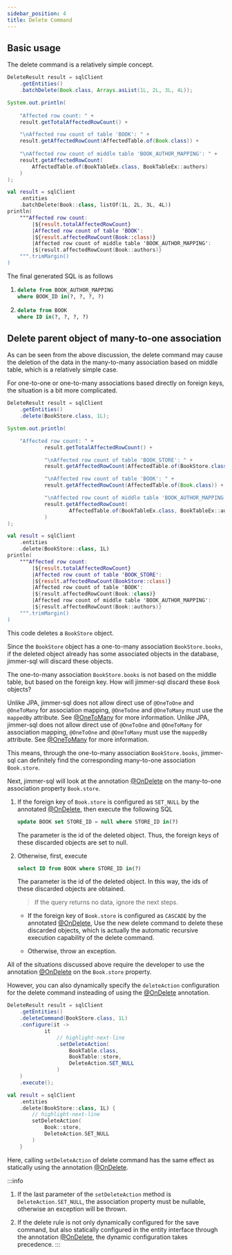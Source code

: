 ```yaml
---
sidebar_position: 4
title: Delete Command
---
```



## Basic usage

The delete command is a relatively simple concept.

<Tabs groupId="language">
<TabItem value="java" label="Java">

```java
DeleteResult result = sqlClient
    .getEntities()
    .batchDelete(Book.class, Arrays.asList(1L, 2L, 3L, 4L));

System.out.println(
    
    "Affected row count: " + 
    result.getTotalAffectedRowCount() +

    "\nAffected row count of table 'BOOK': " +
    result.getAffectedRowCount(AffectedTable.of(Book.class)) +
    
    "\nAffected row count of middle table 'BOOK_AUTHOR_MAPPING': " +
    result.getAffectedRowCount(
        AffectedTable.of(BookTableEx.class, BookTableEx::authors)
    )
);
```

</TabItem>
<TabItem value="kotlin" label="Kotlin">

```kotlin
val result = sqlClient
    .entities
    .batchDelete(Book::class, listOf(1L, 2L, 3L, 4L))
println(
    """Affected row count: 
        |${result.totalAffectedRowCount}
        |Affected row count of table 'BOOK': 
        |${result.affectedRowCount(Book::class)}
        |Affected row count of middle table 'BOOK_AUTHOR_MAPPING': 
        |${result.affectedRowCount(Book::authors)}
    """.trimMargin()
)
```

</TabItem>
</Tabs>

The final generated SQL is as follows

1. 
    ```sql
    delete from BOOK_AUTHOR_MAPPING 
    where BOOK_ID in(?, ?, ?, ?)
    ```

2. 
    ```sql
    delete from BOOK 
    where ID in(?, ?, ?, ?)
    ```

## Delete parent object of many-to-one association

As can be seen from the above discussion, the delete command may cause the deletion of the data in the many-to-many association based on middle table, which is a relatively simple case.

For one-to-one or one-to-many associations based directly on foreign keys, the situation is a bit more complicated.

<Tabs groupId="language">
<TabItem value="java" label="Java">

```java
DeleteResult result = sqlClient
    .getEntities()
    .delete(BookStore.class, 1L);

System.out.println(

    "Affected row count: " +
            result.getTotalAffectedRowCount() +

            "\nAffected row count of table 'BOOK_STORE': " +
            result.getAffectedRowCount(AffectedTable.of(BookStore.class)) +

            "\nAffected row count of table 'BOOK': " +
            result.getAffectedRowCount(AffectedTable.of(Book.class)) +

            "\nAffected row count of middle table 'BOOK_AUTHOR_MAPPING': " +
            result.getAffectedRowCount(
                    AffectedTable.of(BookTableEx.class, BookTableEx::authors)
            )
);
```

</TabItem>
<TabItem value="kotlin" label="Kotlin">

```kotlin
val result = sqlClient
    .entities
    .delete(BookStore::class, 1L)
println(
    """Affected row count: 
        |${result.totalAffectedRowCount}
        |Affected row count of table 'BOOK_STORE': 
        |${result.affectedRowCount(BookStore::class)}
        |Affected row count of table 'BOOK': 
        |${result.affectedRowCount(Book::class)}
        |Affected row count of middle table 'BOOK_AUTHOR_MAPPING': 
        |${result.affectedRowCount(Book::authors)}
    """.trimMargin()
)
```

</TabItem>
</Tabs>

This code deletes a `BookStore` object.

Since the `BookStore` object has a one-to-many association `BookStore.books`, if the deleted object already has some associated objects in the database, jimmer-sql will discard these objects.

The one-to-many association `BookStore.books` is not based on the middle table, but based on the foreign key. How will jimmer-sql discard these `Book` objects?

Unlike JPA, jimmer-sql does not allow direct use of `@OneToOne` and `@OneToMany` for association mapping, `@OneToOne` and `@OneToMany` must use the `mappedBy` attribute. See [@OneToMany](../mapping#javaxpersistanceonetomany) for more information.
Unlike JPA, jimmer-sql does not allow direct use of `@OneToOne` and `@OneToMany` for association mapping, `@OneToOne` and `@OneToMany` must use the `mappedBy` attribute. See [@OneToMany](../mapping#javaxpersistanceonetomany) for more information.

This means, through the one-to-many association `BookStore.books`, jimmer-sql can definitely find the corresponding many-to-one association `Book.store`.

Next, jimmer-sql will look at the annotation [@OnDelete](../mapping#orgbabyfishjimmersqlondelete) on the many-to-one association property `Book.store`.

1. If the foreign key of `Book.store` is configured as `SET_NULL` by the annotated [@OnDelete](../mapping#orgbabyfishjimmersqlondelete), then execute the following SQL

    ```sql
    update BOOK set STORE_ID = null where STORE_ID in(?)
    ```
    The parameter is the id of the deleted object. Thus, the foreign keys of these discarded objects are set to null.

2. Otherwise, first, execute

    ```sql
    select ID from BOOK where STORE_ID in(?)
    ```
    The parameter is the id of the deleted object. In this way, the ids of these discarded objects are obtained.

    > If the query returns no data, ignore the next steps.

    - If the foreign key of `Book.store` is configured as `CASCADE` by the annotated [@OnDelete](../mapping#orgbabyfishjimmersqlondelete), Use the new delete command to delete these discarded objects, which is actually the automatic recursive execution capability of the delete command.

    - Otherwise, throw an exception.

All of the situations discussed above require the developer to use the annotation [@OnDelete](../mapping#orgbabyfishjimmersqlondelete) on the `Book.store` property.

However, you can also dynamically specify the `deleteAction` configuration for the delete command insteading of using the [@OnDelete](../mapping#orgbabyfishjimmersqlondelete) annotation.

<Tabs groupId="language">
<TabItem value="java" label="Java">

```java
DeleteResult result = sqlClient
    .getEntities()
    .deleteCommand(BookStore.class, 1L)
    .configure(it ->
            it
                // highlight-next-line
                .setDeleteAction(
                    BookTable.class,
                    BookTable::store,
                    DeleteAction.SET_NULL
                )
    )
    .execute();
```

</TabItem>
<TabItem value="kotlin" label="Kotlin">

```kotlin
val result = sqlClient
    .entities
    .delete(BookStore::class, 1L) {
        // highlight-next-line
        setDeleteAction(
            Book::store, 
            DeleteAction.SET_NULL
        )
    }
```

</TabItem>
</Tabs>

Here, calling `setDeleteAction` of delete command has the same effect as statically using the annotation [@OnDelete](../mapping#orgbabyfishjimmersqlondelete).

:::info
1. If the last parameter of the `setDeleteAction` method is `DeleteAction.SET_NULL`, the association property must be nullable, otherwise an exception will be thrown.

2. If the delete rule is not only dynamically configured for the save command, but also statically configured in the entity interface through the annotation [@OnDelete](../mapping#orgbabyfishjimmersqlondelete), the dynamic configuration takes precedence.
:::





